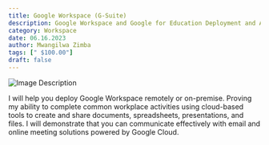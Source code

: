 ```yaml
---
title: Google Workspace (G-Suite)
description: Google Workspace and Google for Education Deployment and Administration. 
category: Workspace 
date: 06.16.2023
author: Mwangilwa Zimba
tags: [" $100.00"]
draft: false
---
```


![Image Description](/static/images/gwspace.png)

I will help you deploy Google Workspace remotely or on-premise.
Proving my ability to complete common workplace activities using cloud-based tools to create and 
share documents, spreadsheets, presentations, and files. I will demonstrate that you can communicate 
effectively with email and online meeting solutions powered by Google Cloud.


<MyButton />
